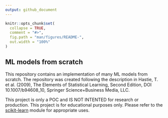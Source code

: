 ```yaml
---
output: github_document
---
```


<!-- README.md is generated from README.Rmd. Please edit that file -->

```r
knitr::opts_chunk$set(
  collapse = TRUE,
  comment = "#>",
  fig.path = "man/figures/README-",
  out.width = "100%"
)
```

## ML models from scratch

This repository contains an implementation of many ML models from scratch. The repository was created following the description in Hastie, T. et al. (2009), The Elements of Statistical Learning, Second Edition, DOI 10.1007/b94608_10, Springer Science+Business Media, LLC.

This project is only a POC and IS NOT INTENTED for research or production. This project is for educational purposes only. Please refer to the [scikit-learn](https://github.com/scikit-learn/scikit-learn) module for appropriate uses.

